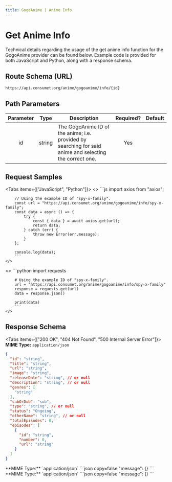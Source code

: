 ```yaml
---
title: GogoAnime | Anime Info
---
```



# Get Anime Info

Technical details regarding the usage of the get anime info function for the GogoAnime provider can be found below. Example code is provided for both JavaScript and Python, along with a response schema.

## Route Schema (URL)

```
https://api.consumet.org/anime/gogoanime/info/{id}
```

## Path Parameters

| Parameter |  Type  | Description                                                                                             | Required? | Default |
| :-------: | :----: | ------------------------------------------------------------------------------------------------------- | :-------: | :-----: |
|    id     | string | The GogoAnime ID of the anime; i.e. provided by searching for said anime and selecting the correct one. |    Yes    |         |

## Request Samples

<Tabs items={["JavaScript", "Python"]}>
  <Tab>
    <>
        ```js
        import axios from "axios";

        // Using the example ID of "spy-x-family".
        const url = "https://api.consumet.org/anime/gogoanime/info/spy-x-family";
        const data = async () => {
            try {
                const { data } = await axios.get(url);
                return data;
            } catch (err) {
                throw new Error(err.message);
            }
        };

        console.log(data);
        ```
    </>

  </Tab>
  <Tab>
    <>
        ```python
        import requests

        # Using the example ID of "spy-x-family".
        url = "https://api.consumet.org/anime/gogoanime/info/spy-x-family"
        response = requests.get(url)
        data = response.json()

        print(data)
        ```
    </>

  </Tab>
</Tabs>

## Response Schema

<Tabs items={["200 OK", "404 Not Found", "500 Internal Server Error"]}>
  <Tab>
  **MIME Type:** `application/json`
  ```json copy=false
  {
    "id": "string",
    "title": "string",
    "url": "string",
    "image": "string",
    "releaseDate": "string", // or null
    "description": "string", // or null
    "genres": [
      "string"
    ],
    "subOrDub": "sub",
    "type": "string", // or null
    "status": "Ongoing",
    "otherName": "string", // or null
    "totalEpisodes": 0,
    "episodes": [
      {
        "id": "string",
        "number": 0,
        "url": "string"
      }
    ]
  }
  ```
  </Tab>
  <Tab>
  **MIME Type:** `application/json`
  ```json copy=false
  "message": {}
  ```
  </Tab>
  <Tab>
  **MIME Type:** `application/json`
  ```json copy=false
  "message": {}
  ```
  </Tab>
</Tabs>
